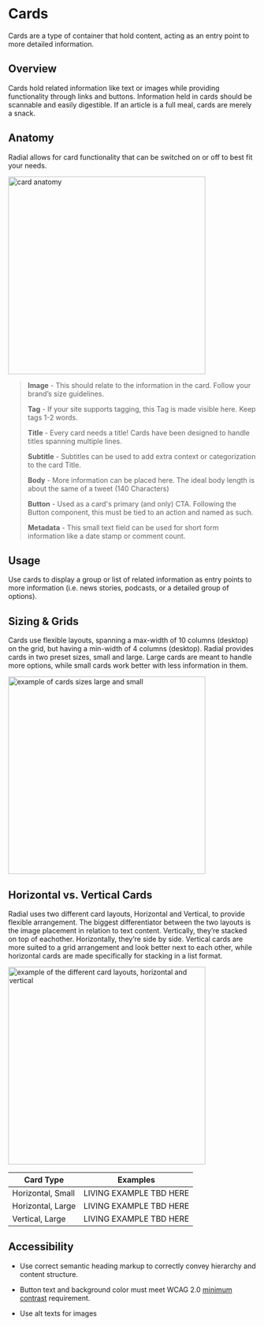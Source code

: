 
<Meta title="Components/Molecules/Cards" />

# Cards

Cards are a type of container that hold content, acting as an entry point to more detailed information.


## Overview

Cards hold related information like text or images while providing functionality through links and buttons. Information held in cards should be scannable and easily digestible. If an article is a full meal, cards are merely a snack.

  

## Anatomy

Radial allows for card functionality that can be switched on or off to best fit your needs.

  

 <img alt="card anatomy" src="./images/Molecules-Cards-card-anatomy.png" width="400" />


> **Image** - This should relate to the information in the card. Follow your brand’s size guidelines.
> 
> **Tag** - If your site supports tagging, this Tag is made visible here. Keep tags 1-2 words.
> 
> **Title** - Every card needs a title! Cards have been designed to handle titles spanning multiple lines.
> 
> **Subtitle** - Subtitles can be used to add extra context or categorization to the card Title. 
> 
> **Body** - More information can be placed here. The ideal body length is about the same of a tweet (140 Characters)
>   
> **Button** - Used as a card's primary (and only) CTA. Following the Button component, this must be tied to an action and named as such.
> 
> **Metadata** - This small text field can be used for short form information like a date stamp or comment count.

  

## Usage

Use cards to display a group or list of related information as entry points to more information (i.e. news stories, podcasts, or a detailed group of options).

## Sizing & Grids

Cards use flexible layouts, spanning a max-width of 10 columns (desktop) on the grid, but having a min-width of 4 columns (desktop). Radial provides cards in two preset sizes, small and large. Large cards are meant to handle more options, while small cards work better with less information in them.

  
  
 <img alt="example of cards sizes large and small" src="./images/Molecules-Cards-sizes.png" width="400" />


## Horizontal vs. Vertical Cards

Radial uses two different card layouts, Horizontal and Vertical, to provide flexible arrangement. The biggest differentiator between the two layouts is the image placement in relation to text content. Vertically, they’re stacked on top of eachother. Horizontally, they’re side by side. Vertical cards are more suited to a grid arrangement and look better next to each other, while horizontal cards are made specifically for stacking in a list format.

  

 <img alt="example of the different card layouts, horizontal and vertical" src="./images/Molecules-Cards-layouts.png" width="400" />
 
| Card Type | Examples |
| -- | -- |
| Horizontal, Small  | LIVING EXAMPLE TBD HERE |
| Horizontal, Large  | LIVING EXAMPLE TBD HERE |
| Vertical, Large  | LIVING EXAMPLE TBD HERE |


  

## Accessibility

* Use correct semantic heading markup to correctly convey hierarchy and content structure.
    
* Button text and background color must meet WCAG 2.0 [minimum contrast](https://www.w3.org/WAI/WCAG21/Understanding/contrast-minimum.html) requirement.
    
* Use alt texts for images


